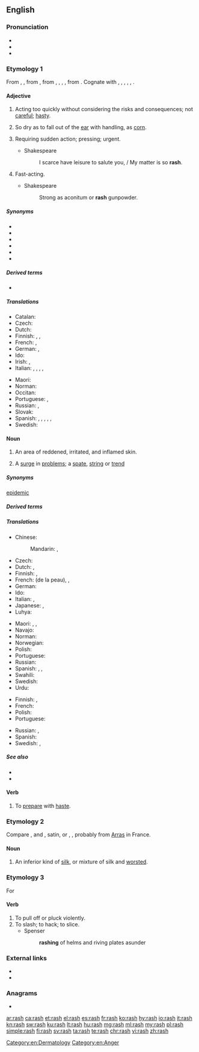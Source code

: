 {{also|Rash}}
==English==

===Pronunciation===
* {{IPA|/ɹæʃ/|lang=en}}
* {{audio|en-us-rash.ogg|Audio (US)|lang=en}}
* {{rhymes|æʃ|lang=en}}

===Etymology 1===
From {{inh|en|enm|rash}}, {{m|enm|rasch|t=hasty, headstrong}}, from {{inh|en|ang|*ræsc}} {{gloss|"rash"; found in derivatives: {{m|ang|ræscan|t=to move rapidly, flicker, flash, quiver, glitter}}, {{m|ang|ræscettan|t=to crackle, sparkle}}, etc.}}, from {{inh|en|gem-pro|*raskaz}}, {{m|gem-pro|*raskuz}}, {{m|gem-pro|*raþskaz}}, {{m|gem-pro|*raþskuz|t=rash, rapid}}, from {{der|en|ine-pro|*ret-|t=to run, roll}}. Cognate with {{cog|nl|rasch}}, {{m|nl|ras|t=rash, snell}}, {{cog|gml|rasch|t=rash}}, {{cog|de|rasch|t=rash, swift}}, {{cog|sv|rask|t=brisk, quick, rash}}, {{cog|is|röskur|t=strong, vigorous}}.

====Adjective====
{{en-adj|er}}

# Acting too quickly without considering the risks and consequences; not [[careful]]; [[hasty]].
#: {{ux|en|'''rash''' words spoken in the heat of debate}}
# So dry as to fall out of the [[ear]] with handling, as [[corn]].
# {{lb|en|obsolete}} Requiring sudden action; pressing; urgent.
#* Shakespeare
#*: I scarce have leisure to salute you, / My matter is so '''rash'''.
# {{lb|en|obsolete}} Fast-acting.
#* Shakespeare
#*: Strong as aconitum or '''rash''' gunpowder.

=====Synonyms=====
{{checksense|en}}
* {{l|en|brash}}
* {{l|en|heady}}
* {{l|en|hotheaded}}
* {{l|en|impulsive}}
* {{l|en|inconsiderate}}
* {{l|en|precipitate}}

=====Derived terms=====
* {{l|en|rashness}}

=====Translations=====
{{trans-top|hasty}}
* Catalan: {{t|ca|arrauxat}}
* Czech: {{t+|cs|zbrklý|m}}
* Dutch: {{t+|nl|onbezonnen}}
* Finnish: {{t|fi|hätäinen}}, {{t+|fi|varomaton}}, {{t+|fi|ajattelematon}}
* French: {{t+|fr|impulsif}}, {{t+|fr|hâtif}}
* German: {{t|de|voreilig}}, {{t+|de|vorschnell}}
* Ido: {{t+|io|impulsiva}}
* Irish: {{t|ga|ainchríonna}}, {{t|ga|andána}}
* Italian: {{t+|it|imprudente}}, {{t+|it|impulsivo}}, {{t+|it|precipitoso|m}}, {{t+|it|frettoloso|m}}, {{t+|it|affrettato|m}}
{{trans-mid}}
* Maori: {{t|mi|matauaua}}
* Norman: {{t|nrf|hardi}} {{qualifier|Jersey}}
* Occitan: {{t|oc|precipitat}}
* Portuguese: {{t+|pt|imprudente}}, {{t+|pt|precipitado}}
* Russian: {{t+|ru|поспе́шный}}, {{t+|ru|опроме́тчивый}}
* Slovak: {{t|sk|nepozorný}}
* Spanish: {{t+|es|precipitado}}, {{t+|es|inconsiderado}}, {{t+|es|adelantado}}, {{t+|es|arrojado}}, {{t+|es|inconsiderado}}, {{t+|es|impulsivo}}
* Swedish: {{t+|sv|förhastad}}
{{trans-bottom}}

====Noun====
{{wikipedia|rash|rash (inflamed skin)}}
{{en-noun|rashes}}

# {{lb|en|symptom}} An area of reddened, irritated, and inflamed skin.
# A [[surge]] in [[problem]]s; a [[spate]], [[string]] or [[trend]]
#: {{ux|en|There has been a '''rash''' of vandalism lately.}}

=====Synonyms=====
{{sense|A surge in problems}} [[epidemic]]

=====Derived terms=====
{{der4|canker rash|diaper rash|heat rash|[[hiker's rash|hiker’s rash]]|nappy rash|nettle rash|rashguard|rashie|rash vest|reef rash|rose rash|tooth rash|lang=en}}

=====Translations=====
{{trans-top|of skin}}
* Chinese:
*: Mandarin: {{t+|cmn|皮疹|tr=pízhěn}}, {{t+|cmn|疹|tr=zhěn}}
* Czech: {{t+|cs|vyrážka|f}}
* Dutch: {{t|nl|huiduitslag}}, {{t+|nl|uitslag}}
* Finnish: {{t+|fi|ihottuma}}, {{t+|fi|ekseema}}
* French: {{t+|fr|irritation|f}} (de la peau), {{t+|fr|éruption|f}}, {{t|fr|éruption cutanée|f}}
* German: {{t+|de|Hautausschlag|m}}
* Ido: {{t|io|iritifo}}
* Italian: {{t|it|sfogo cutaneo|m}}, {{t|it|eruzione cutanea|f}}
* Japanese: {{t|ja|皮疹|tr=ひしん, hishin}}, {{t|ja|発疹|tr=はっしん, hasshin, ほっしん, hosshin}}
* Luhya: {{t|luy|ohuseruha}}
{{trans-mid}}
* Maori: {{t|mi|tūtutupō}}, {{t|mi|kōpukupuku}}, {{t|mi|mahaki}}
* Navajo: {{t|nv|naʼakǫs|sc=Latn}}
* Norman: {{t|nrf|feu|m}} {{qualifier|Jersey}}
* Norwegian: {{t|no|utslett|n}}
* Polish: {{t+|pl|wysypka|f}}
* Portuguese: {{t+|pt|erupção|f}}
* Russian: {{t+|ru|сыпь|f}}
* Spanish: {{t+|es|eflorescencia|f}}, {{t+|es|sarpullido|m}}, {{t+|es|urticaria}}
* Swahili: {{t+|sw|upele}}
* Swedish: {{t+|sv|utslag|n}}
* Urdu: {{t|ur|خارش}}
{{trans-bottom}}

{{trans-top|surge in problems}}
* Finnish: {{t+|fi|aalto}}, {{t+|fi|suma}}
* French: {{t+|fr|épidémie|f}}
* Polish: {{t+|pl|lawina|f}}
* Portuguese: {{t+|pt|surto|m}}
{{trans-mid}}
* Russian: {{t+|ru|вспы́шка|f}}, {{t+|ru|всплеск|m}}
* Spanish: {{t+|es|erupción|f}}
* Swedish: {{t+|sv|våg|c}}, {{t+|sv|utbrott|n}}
{{trans-bottom}}

=====See also=====
* {{l|en|prudent}}
* {{l|en|reckless}}

====Verb====
{{en-verb|rashes|rashing|rashed}}

# {{lb|en|obsolete}} To [[prepare]] with [[haste]].
#: {{rfquotek|Foxe}}

===Etymology 2===
Compare {{cog|fr|ras||short-nap cloth}}, {{etyl|it|-}} and {{cog|es|raso}}, satin, or {{cog|it|rascia||serge}}, {{cog|de|Rasch}}, probably from [[Arras]] in France.

====Noun====
{{en-noun|-}}

# An inferior kind of [[silk]], or mixture of silk and [[worsted]].
#: {{rfquotek|John Donne}}

===Etymology 3===
For {{m|en|arace}}

====Verb====
{{en-verb|es}}

# To pull off or pluck violently.
# To slash; to hack; to slice.
#* Spenser
#*: '''rashing''' of helms and riving plates asunder

===External links===
* {{R:Webster 1913}}
* {{R:Century 1911}}

===Anagrams===
* {{l|en|rahs}}

[[Category:en:Dermatology]]
[[Category:en:Anger]]

[[ar:rash]]
[[ca:rash]]
[[et:rash]]
[[el:rash]]
[[es:rash]]
[[fr:rash]]
[[ko:rash]]
[[hy:rash]]
[[io:rash]]
[[it:rash]]
[[kn:rash]]
[[sw:rash]]
[[ku:rash]]
[[lt:rash]]
[[hu:rash]]
[[mg:rash]]
[[ml:rash]]
[[my:rash]]
[[pl:rash]]
[[simple:rash]]
[[fi:rash]]
[[sv:rash]]
[[ta:rash]]
[[te:rash]]
[[chr:rash]]
[[vi:rash]]
[[zh:rash]]